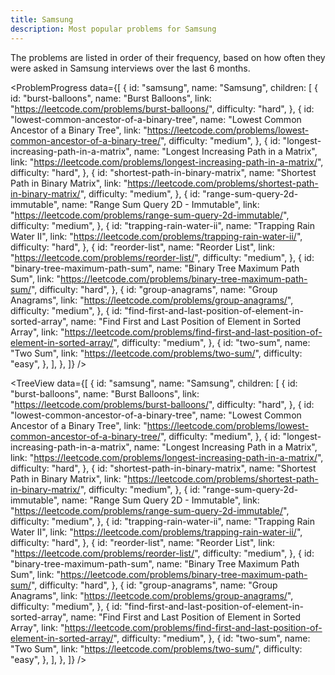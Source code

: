 ```yaml
---
title: Samsung
description: Most popular problems for Samsung
---
```


<Note type="note" title="Note">
The problems are listed in order of their frequency, based on how often they were asked in Samsung interviews over the last 6 months.
</Note>

<ProblemProgress
  data={[
    {
      id: "samsung",
      name: "Samsung",
      children: [
        {
          id: "burst-balloons",
          name: "Burst Balloons",
          link: "https://leetcode.com/problems/burst-balloons/",
          difficulty: "hard",
        },
        {
          id: "lowest-common-ancestor-of-a-binary-tree",
          name: "Lowest Common Ancestor of a Binary Tree",
          link: "https://leetcode.com/problems/lowest-common-ancestor-of-a-binary-tree/",
          difficulty: "medium",
        },
        {
          id: "longest-increasing-path-in-a-matrix",
          name: "Longest Increasing Path in a Matrix",
          link: "https://leetcode.com/problems/longest-increasing-path-in-a-matrix/",
          difficulty: "hard",
        },
        {
          id: "shortest-path-in-binary-matrix",
          name: "Shortest Path in Binary Matrix",
          link: "https://leetcode.com/problems/shortest-path-in-binary-matrix/",
          difficulty: "medium",
        },
        {
          id: "range-sum-query-2d-immutable",
          name: "Range Sum Query 2D - Immutable",
          link: "https://leetcode.com/problems/range-sum-query-2d-immutable/",
          difficulty: "medium",
        },
        {
          id: "trapping-rain-water-ii",
          name: "Trapping Rain Water II",
          link: "https://leetcode.com/problems/trapping-rain-water-ii/",
          difficulty: "hard",
        },
        {
          id: "reorder-list",
          name: "Reorder List",
          link: "https://leetcode.com/problems/reorder-list/",
          difficulty: "medium",
        },
        {
          id: "binary-tree-maximum-path-sum",
          name: "Binary Tree Maximum Path Sum",
          link: "https://leetcode.com/problems/binary-tree-maximum-path-sum/",
          difficulty: "hard",
        },
        {
          id: "group-anagrams",
          name: "Group Anagrams",
          link: "https://leetcode.com/problems/group-anagrams/",
          difficulty: "medium",
        },
        {
          id: "find-first-and-last-position-of-element-in-sorted-array",
          name: "Find First and Last Position of Element in Sorted Array",
          link: "https://leetcode.com/problems/find-first-and-last-position-of-element-in-sorted-array/",
          difficulty: "medium",
        },
        {
          id: "two-sum",
          name: "Two Sum",
          link: "https://leetcode.com/problems/two-sum/",
          difficulty: "easy",
        },
      ],
    },
  ]}
/>

<TreeView
  data={[
    {
      id: "samsung",
      name: "Samsung",
      children: [
        {
          id: "burst-balloons",
          name: "Burst Balloons",
          link: "https://leetcode.com/problems/burst-balloons/",
          difficulty: "hard",
        },
        {
          id: "lowest-common-ancestor-of-a-binary-tree",
          name: "Lowest Common Ancestor of a Binary Tree",
          link: "https://leetcode.com/problems/lowest-common-ancestor-of-a-binary-tree/",
          difficulty: "medium",
        },
        {
          id: "longest-increasing-path-in-a-matrix",
          name: "Longest Increasing Path in a Matrix",
          link: "https://leetcode.com/problems/longest-increasing-path-in-a-matrix/",
          difficulty: "hard",
        },
        {
          id: "shortest-path-in-binary-matrix",
          name: "Shortest Path in Binary Matrix",
          link: "https://leetcode.com/problems/shortest-path-in-binary-matrix/",
          difficulty: "medium",
        },
        {
          id: "range-sum-query-2d-immutable",
          name: "Range Sum Query 2D - Immutable",
          link: "https://leetcode.com/problems/range-sum-query-2d-immutable/",
          difficulty: "medium",
        },
        {
          id: "trapping-rain-water-ii",
          name: "Trapping Rain Water II",
          link: "https://leetcode.com/problems/trapping-rain-water-ii/",
          difficulty: "hard",
        },
        {
          id: "reorder-list",
          name: "Reorder List",
          link: "https://leetcode.com/problems/reorder-list/",
          difficulty: "medium",
        },
        {
          id: "binary-tree-maximum-path-sum",
          name: "Binary Tree Maximum Path Sum",
          link: "https://leetcode.com/problems/binary-tree-maximum-path-sum/",
          difficulty: "hard",
        },
        {
          id: "group-anagrams",
          name: "Group Anagrams",
          link: "https://leetcode.com/problems/group-anagrams/",
          difficulty: "medium",
        },
        {
          id: "find-first-and-last-position-of-element-in-sorted-array",
          name: "Find First and Last Position of Element in Sorted Array",
          link: "https://leetcode.com/problems/find-first-and-last-position-of-element-in-sorted-array/",
          difficulty: "medium",
        },
        {
          id: "two-sum",
          name: "Two Sum",
          link: "https://leetcode.com/problems/two-sum/",
          difficulty: "easy",
        },
      ],
    },
  ]}
/>
